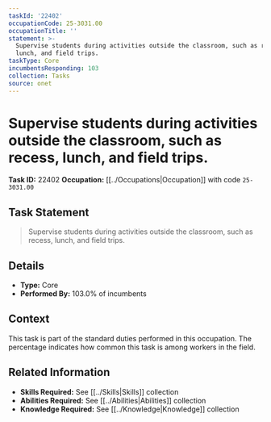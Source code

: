 ```yaml
---
taskId: '22402'
occupationCode: 25-3031.00
occupationTitle: ''
statement: >-
  Supervise students during activities outside the classroom, such as recess,
  lunch, and field trips.
taskType: Core
incumbentsResponding: 103
collection: Tasks
source: onet
---
```

# Supervise students during activities outside the classroom, such as recess, lunch, and field trips.

**Task ID:** 22402
**Occupation:** [[../Occupations|Occupation]] with code `25-3031.00`

## Task Statement

> Supervise students during activities outside the classroom, such as recess, lunch, and field trips.

## Details

- **Type:** Core
- **Performed By:** 103.0% of incumbents

## Context

This task is part of the standard duties performed in this occupation. The percentage indicates how common this task is among workers in the field.

## Related Information

- **Skills Required:** See [[../Skills|Skills]] collection
- **Abilities Required:** See [[../Abilities|Abilities]] collection
- **Knowledge Required:** See [[../Knowledge|Knowledge]] collection
